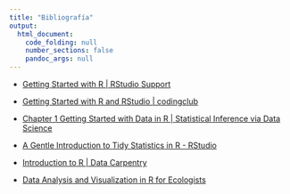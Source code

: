 ```yaml
---
title: "Bibliografía"
output:
  html_document:
    code_folding: null
    number_sections: false
    pandoc_args: null
---
```


* [Getting Started with R | RStudio Support](https://support.posit.co/hc/en-us/articles/201141096-Getting-Started-with-R)

* [Getting Started with R and RStudio | codingclub](https://ourcodingclub.github.io/tutorials/intro-to-r/)

* [Chapter 1 Getting Started with Data in R | Statistical Inference via Data Science](Chapter 1 Getting Started with Data in R | Statistical Inference via Data Science)

* [A Gentle Introduction to Tidy Statistics in R - RStudio](https://www.rstudio.com/resources/webinars/a-gentle-introduction-to-tidy-statistics-in-r/)

* [Introduction to R | Data Carpentry](https://datacarpentry.org/R-ecology-lesson/01-intro-to-r.html)

* [Data Analysis and Visualization in R for Ecologists](https://datacarpentry.org/R-ecology-lesson/index.html)




<!-- * [Insights from data with R: An Introduction for the Life and Environmental Sciences.Owen L. Petchey, Andrew P. Beckerman, Natalie Cooper and Dylan Z. Childs, Oxford UniversityPress (2021). © Owen L. Petchey, Andrew P. Beckerman, Natalie Cooper and Dylan Z. Childs.DOI: 10.1093/oso/9780198849810.001.0001](https://udec.instructure.com/courses/23758/files/1571075/download?download_frd=1) -->

<!-- * [Crawley, M. J. (2012). The R book. John Wiley & Sons.](https://udec.instructure.com/courses/23758/files/1571106/download?wrap=1) -->

<!-- * [Santana Sepúlveda, S., & Mateos Farfán, E. (2014). El arte de programar en R: un lenguaje para la estadística.](https://cran.r-project.org/doc/contrib/Santana_El_arte_de_programar_en_R.pdf) -->

<!-- * [Zuur, A., Ieno, E. N., & Meesters, E. (2009). A Beginner's Guide to R. Springer Science & Business Media.](https://udec.instructure.com/courses/23758/files/1571136/download?wrap=1) -->

<!-- * [Paleta de colores](https://udec.instructure.com/courses/23758/files/1571132/download?wrap=1) -->